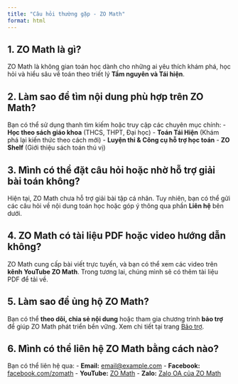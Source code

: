 ---
title: "Câu hỏi thường gặp - ZO Math"
format: html
---

## 1. ZO Math là gì?
ZO Math là không gian toán học dành cho những ai yêu thích khám phá, học hỏi và hiểu sâu về toán theo triết lý **Tầm nguyên và Tái hiện**.

## 2. Làm sao để tìm nội dung phù hợp trên ZO Math?
Bạn có thể sử dụng thanh tìm kiếm hoặc truy cập các chuyên mục chính:
- **Học theo sách giáo khoa** (THCS, THPT, Đại học)
- **Toán Tái Hiện** (Khám phá lại kiến thức theo cách mới)
- **Luyện thi & Công cụ hỗ trợ học toán**
- **ZO Shelf** (Giới thiệu sách toán thú vị)

## 3. Mình có thể đặt câu hỏi hoặc nhờ hỗ trợ giải bài toán không?
Hiện tại, ZO Math chưa hỗ trợ giải bài tập cá nhân. Tuy nhiên, bạn có thể gửi các câu hỏi về nội dung toán học hoặc góp ý thông qua phần **Liên hệ** bên dưới.

## 4. ZO Math có tài liệu PDF hoặc video hướng dẫn không?
ZO Math cung cấp bài viết trực tuyến, và bạn có thể xem các video trên **kênh YouTube ZO Math**. Trong tương lai, chúng mình sẽ có thêm tài liệu PDF để tải về.

## 5. Làm sao để ủng hộ ZO Math?
Bạn có thể **theo dõi, chia sẻ nội dung** hoặc tham gia chương trình **bảo trợ** để giúp ZO Math phát triển bền vững. Xem chi tiết tại trang [Bảo trợ](support/donate.qmd).

## 6. Mình có thể liên hệ ZO Math bằng cách nào?
Bạn có thể liên hệ qua:
- **Email:** [email@example.com](mailto:khongvamot2024@gmail.com)
- **Facebook:** [facebook.com/zomath](#)
- **YouTube:** [ZO Math](#)
- **Zalo:** [Zalo OA của ZO Math](#)

